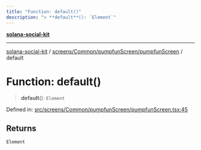 ```yaml
---
title: "Function: default()"
description: "> **default**(): `Element`"
---
```


[**solana-social-kit**](../../../../../README.mdx)

***

[solana-social-kit](../../../../../README.mdx) / [screens/Common/pumpfunScreen/pumpfunScreen](../README.mdx) / default

# Function: default()

> **default**(): `Element`

Defined in: [src/screens/Common/pumpfunScreen/pumpfunScreen.tsx:45](https://github.com/SendArcade/solana-app-kit/blob/bd4b3556b8f469c27ebb06f4df65b3a36b43ba3b/src/screens/Common/pumpfunScreen/pumpfunScreen.tsx#L45)

## Returns

`Element`

